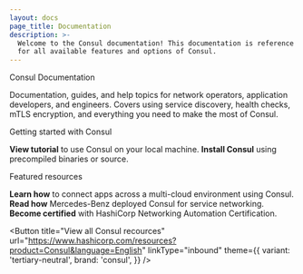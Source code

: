 ```yaml
---
layout: docs
page_title: Documentation
description: >-
  Welcome to the Consul documentation! This documentation is reference material
  for all available features and options of Consul.
---
```


<p className="g-type-display-2 mt-xl">Consul Documentation</p>
<p className="g-type-body-large">
  Documentation, guides, and help topics for network operators, application
  developers, and engineers. Covers using service discovery, health checks, mTLS
  encryption, and everything you need to make the most of Consul.
</p>

<Introduction
  brand="Consul"
  description="Consul is a service mesh solution providing a full featured control plane with service discovery, configuration, and segmentation functionality."
/>

<p className="g-type-display-4 mt-xl">Getting started with Consul</p>
<div className="cards">
  <Card
    icon="video"
    url="//learn.hashicorp.com/tutorials/consul/get-started-install"
    brand="consul"
  >
    <strong>View tutorial</strong> to use Consul on your local machine.
  </Card>
  <Card icon="download" url="/docs/install" brand="consul">
    <strong>Install Consul</strong> using precompiled binaries or source.
  </Card>
</div>

<p className="g-type-display-4 mt-xl">Featured resources</p>
<div className="cards mb-m">
  <Card
    type="Demo"
    url="https://www.hashicorp.com/resources/connecting-apps-across-the-cloud"
  >
    <strong>Learn how</strong> to connect apps across a multi-cloud environment
    using Consul.
  </Card>
  <Card
    type="Customer Story"
    url="https://www.hashicorp.com/case-studies/mercedes"
  >
    <strong>Read how</strong> Mercedes-Benz deployed Consul for service
    networking.
  </Card>
  <Card
    type="Certification"
    url="https://www.hashicorp.com/certification/consul-associate"
  >
    <strong>Become certified</strong> with HashiCorp Networking Automation
    Certification.
  </Card>
</div>

<Button
  title="View all Consul recources"
  url="https://www.hashicorp.com/resources?product=Consul&language=English"
  linkType="inbound"
  theme={{
    variant: 'tertiary-neutral',
    brand: 'consul',
  }}
/>

